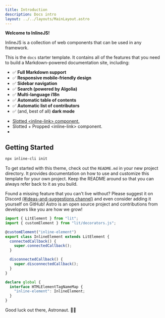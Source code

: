 ```yaml
---
title: Introduction
description: Docs intro
layout: ../../layouts/MainLayout.astro
---
```



**Welcome to InlineJS!**

<inline-alert alert-type="info">
  <p>
    InlineJS is a collection of web components that can be used in any
    framework.
  </p>
</inline-alert>

This is the `docs` starter template. It contains all of the features that you need to build a Markdown-powered documentation site, including:

- ✅ **Full Markdown support**
- ✅ **Responsive mobile-friendly design**
- ✅ **Sidebar navigation**
- ✅ **Search (powered by Algolia)**
- ✅ **Multi-language i18n**
- ✅ **Automatic table of contents**
- ✅ **Automatic list of contributors**
- ✅ (and, best of all) **dark mode**

<ul>
  <li>
    <inline-link>
      <a href="https://google.com">Slotted &lt;inline-link&gt; component.</a>
    </inline-link>
  </li>
  <li>
    <inline-link link-href="https://google.com">
      Slotted + Propped &lt;inline-link&gt; component.
    </inline-link>
  </li>
  <li>
    <inline-link
      link-href="https://google.com"
      link-text="Fully Propped &lt;inline-link&gt; component."
    ></inline-link>
  </li>
</ul>

## Getting Started

```bash
npx inline-cli init
```

To get started with this theme, check out the `README.md` in your new project directory. It provides documentation on how to use and customize this template for your own project. Keep the README around so that you can always refer back to it as you build.

Found a missing feature that you can't live without? Please suggest it on Discord [(#ideas-and-suggestions channel)](https://astro.build/chat) and even consider adding it yourself on GitHub! Astro is an open source project and contributions from developers like you are how we grow!

```typescript
import { LitElement } from "lit";
import { customElement } from "lit/decorators.js";

@customElement("inline-element")
export class InlineElement extends LitElement {
  connectedCallback() {
    super.connectedCallback();
  }

  disconnectedCallback() {
    super.disconnectedCallback();
  }
}

declare global {
  interface HTMLElementTagNameMap {
    "inline-element": InlineElement;
  }
}
```

Good luck out there, Astronaut. 🧑‍🚀
